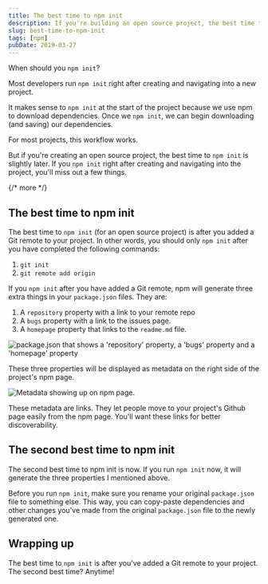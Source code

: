 ```yaml
---
title: The best time to npm init
description: If you're building an open source project, the best time to npm init is after you've added a Git remote to the project
slug: best-time-to-npm-init
tags: [npm]
pubDate: 2019-03-27
---
```


When should you `npm init`?

Most developers run `npm init` right after creating and navigating into a new project.

It makes sense to `npm init` at the start of the project because we use npm to download dependencies. Once we `npm init`, we can begin downloading (and saving) our dependencies.

For most projects, this workflow works.

But if you're creating an open source project, the best time to `npm init` is slightly later. If you `npm init` right after creating and navigating into the project, you'll miss out a few things.

{/* more */}

## The best time to npm init

The best time to `npm init` (for an open source project) is after you added a Git remote to your project. In other words, you should only `npm init` after you have completed the following commands:

1. `git init`
2. `git remote add origin`

If you `npm init` after you have added a Git remote, npm will generate three extra things in your `package.json` files. They are:

1. A `repository` property with a link to your remote repo
2. A `bugs` property with a link to the issues page.
3. A `homepage` property that links to the `readme.md` file.

<Image
  src="/assets/2019/npm-init/extras.png"
  alt="package.json that shows a 'repository' property, a 'bugs' property and a 'homepage' property"
/>

These three properties will be displayed as metadata on the right side of the project's npm page.

<Image
  src="/assets/2019/npm-init/npm-page.png"
  alt="Metadata showing up on npm page. "
/>

These metadata are links. They let people move to your project's Github page easily from the npm page. You'll want these links for better discoverability.

## The second best time to npm init

The second best time to npm init is now. If you run `npm init` now, it will generate the three properties I mentioned above.

Before you run `npm init`, make sure you rename your original `package.json` file to something else. This way, you can copy-paste dependencies and other changes you've made from the original `package.json` file to the newly generated one.

## Wrapping up

The best time to `npm init` is after you've added a Git remote to your project. The second best time? Anytime!
